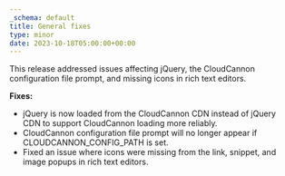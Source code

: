 ```yaml
---
_schema: default
title: General fixes
type: minor
date: 2023-10-18T05:00:00+00:00
---
```

This release addressed issues affecting jQuery, the CloudCannon configuration file prompt, and missing icons in rich text editors.

**Fixes:**

* jQuery is now loaded from the CloudCannon CDN instead of jQuery CDN to support CloudCannon loading more reliably.
* CloudCannon configuration file prompt will no longer appear if CLOUDCANNON_CONFIG_PATH is set.
* Fixed an issue where icons were missing from the link, snippet, and image popups in rich text editors.